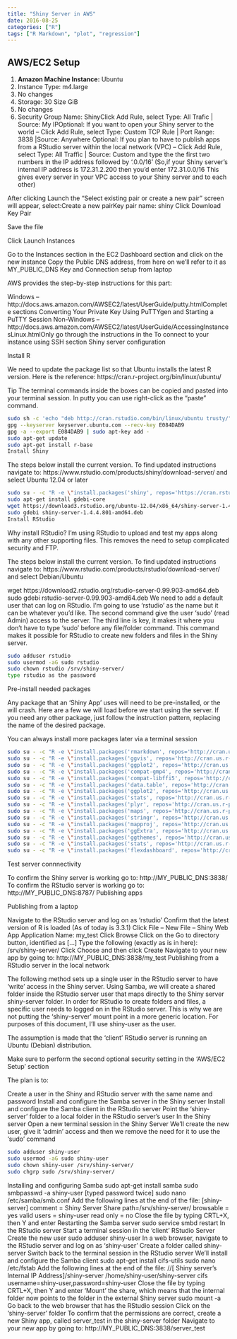 ```yaml
---
title: "Shiny Server in AWS"
date: 2016-08-25
categories: ["R"]
tags: ["R Markdown", "plot", "regression"]
---
```


## AWS/EC2 Setup

1. **Amazon Machine Instance:** Ubuntu
1. Instance Type: m4.large
1. No changes
1. Storage: 30 Size GiB
1. No changes
1. Security Group Name: ShinyClick Add Rule, select Type: All Trafic | Source: My IPOptional: If you want to open your Shiny server to the world – Click Add Rule, select Type: Custom TCP Rule | Port Range: 3838 |Source: Anywhere
Optional: If you plan to have to publish apps from a RStudio server within the local network (VPC) – Click Add Rule, select Type: All Traffic | Source: Custom and type the the first two numbers in the IP address followed by ‘.0.0/16’ (So,if your Shiny server’s internal IP address is 172.31.2.200 then you’d enter 172.31.0.0/16 This gives every server in your VPC access to your Shiny server and to each other)

After clicking Launch the “Select existing pair or create a new pair” screen will appear, select:Create a new pairKey pair name: shiny
Click Download Key Pair

Save the file

Click Launch Instances

Go to the Instances section in the EC2 Dashboard section and click on the new instance
Copy the Public DNS address, from here on we’ll refer to it as MY_PUBLIC_DNS
Key and Connection setup from laptop

AWS provides the step-by-step instructions for this part:

Windows – http://docs.aws.amazon.com/AWSEC2/latest/UserGuide/putty.htmlComplete sections Converting Your Private Key Using PuTTYgen and Starting a PuTTY Session
Non-Windows – http://docs.aws.amazon.com/AWSEC2/latest/UserGuide/AccessingInstancesLinux.htmlOnly go through the instructions in the To connect to your instance using SSH section
Shiny server configuration

Install R

We need to update the package list so that Ubuntu installs the latest R version. Here is the reference: https://cran.r-project.org/bin/linux/ubuntu/

Tip The terminal commands inside the boxes can be copied and pasted into your terminal session. In putty you can use right-click as the “paste” command.

```bash
sudo sh -c 'echo "deb http://cran.rstudio.com/bin/linux/ubuntu trusty/" >> /etc/apt/sources.list'
gpg --keyserver keyserver.ubuntu.com --recv-key E084DAB9
gpg -a --export E084DAB9 | sudo apt-key add -
sudo apt-get update
sudo apt-get install r-base
Install Shiny
```

The steps below install the current version. To find updated instructions navigate to: https://www.rstudio.com/products/shiny/download-server/ and select Ubuntu 12.04 or later

```bash
sudo su - -c "R -e \"install.packages('shiny', repos='https://cran.rstudio.com/')\""
sudo apt-get install gdebi-core
wget https://download3.rstudio.org/ubuntu-12.04/x86_64/shiny-server-1.4.4.801-amd64.deb
sudo gdebi shiny-server-1.4.4.801-amd64.deb
Install RStudio
```

Why install RStudio? I’m using RStudio to upload and test my apps along with any other supporting files. This removes the need to setup complicated security and FTP.

The steps below install the current version. To find updated instructions navigate to: https://www.rstudio.com/products/rstudio/download-server/ and select Debian/Ubuntu

wget https://download2.rstudio.org/rstudio-server-0.99.903-amd64.deb
sudo gdebi rstudio-server-0.99.903-amd64.deb
We need to add a default user that can log on RStudio. I’m going to use ‘rstudio’ as the name but it can be whatever you’d like. The second command give the user ‘sudo’ (read Admin) access to the server. The third line is key, it makes it where you don’t have to type ‘sudo’ before any file/folder command. This command makes it possible for RStudio to create new folders and files in the Shiny server.

```bash
sudo adduser rstudio
sudo usermod -aG sudo rstudio
sudo chown rstudio /srv/shiny-server/
type rstudio as the password
```

Pre-install needed packages

Any package that an ‘Shiny App’ uses will need to be pre-installed, or the will crash. Here are a few we will load before we start using the server. If you need any other package, just follow the instruction pattern, replacing the name of the desired package.

You can always install more packages later via a terminal session

```bash
sudo su - -c "R -e \"install.packages('rmarkdown', repos='http://cran.us.r-project.org')\""
sudo su - -c "R -e \"install.packages('ggvis', repos='http://cran.us.r-project.org')\""
sudo su - -c "R -e \"install.packages('ggplot2', repos='http://cran.us.r-project.org')\""
sudo su - -c "R -e \"install.packages('compat-gmp4', repos='http://cran.us.r-project.org')\""
sudo su - -c "R -e \"install.packages('compat-libffi5', repos='http://cran.us.r-project.org')\""
sudo su - -c "R -e \"install.packages('data.table', repos='http://cran.us.r-project.org')\""
sudo su - -c "R -e \"install.packages('ggplot2', repos='http://cran.us.r-project.org')\""
sudo su - -c "R -e \"install.packages('stats', repos='http://cran.us.r-project.org')\""
sudo su - -c "R -e \"install.packages('plyr', repos='http://cran.us.r-project.org')\""
sudo su - -c "R -e \"install.packages('maps', repos='http://cran.us.r-project.org')\""
sudo su - -c "R -e \"install.packages('stringr', repos='http://cran.us.r-project.org')\""
sudo su - -c "R -e \"install.packages('mapproj', repos='http://cran.us.r-project.org')\""
sudo su - -c "R -e \"install.packages('ggExtra', repos='http://cran.us.r-project.org')\""
sudo su - -c "R -e \"install.packages('ggthemes', repos='http://cran.us.r-project.org')\""
sudo su - -c "R -e \"install.packages('stats', repos='http://cran.us.r-project.org')\""
sudo su - -c "R -e \"install.packages('flexdashboard', repos='http://cran.us.r-project.org')\""
```

Test server connnectivity

To confirm the Shiny server is working go to: http://MY_PUBLIC_DNS:3838/
To confirm the RStudio server is working go to: http://MY_PUBLIC_DNS:8787/
Publishing apps

Publishing from a laptop

Navigate to the RStudio server and log on as ‘rstudio’
Confirm that the latest version of R is loaded (As of today is 3.3.1)
Click File – New File – Shiny Web App
Application Name: my_test
Click Browse
Click on the Go to directory button, identified as […]
Type the following (exactly as is in here): /srv/shiny-server/
Click Choose and then click Create
Navigate to your new app by going to: http://MY_PUBLIC_DNS:3838/my_test
Publishing from a RStudio server in the local network

The following method sets up a single user in the RStudio server to have ‘write’ access in the Shiny server. Using Samba, we will create a shared folder inside the RStudio server user that maps directly to the Shiny server shiny-server folder. In order for RStudio to create folders and files, a specific user needs to logged on in the RStudio server. This is why we are not putting the ‘shiny-server’ mount point in a more generic location. For purposes of this document, I’ll use shiny-user as the user.

The assumption is made that the ‘client’ RStudio server is running an Ubuntu (Debian) distribution.

Make sure to perform the second optional security setting in the ‘AWS/EC2 Setup’ section

The plan is to:

Create a user in the Shiny and RStudio server with the same name and password
Install and configure the Samba server in the Shiny server
Install and configure the Samba client in the RStudio server
Point the ‘shiny-server’ folder to a local folder in the RStudio server’s user
In the Shiny server
Open a new terminal session in the Shiny Server
We’ll create the new user, give it ‘admin’ access and then we remove the need for it to use the ‘sudo’ command

```bash
sudo adduser shiny-user
sudo usermod -aG sudo shiny-user
sudo chown shiny-user /srv/shiny-server/
sudo chgrp sudo /srv/shiny-server/
```
Installing and configuring Samba
sudo apt-get install samba
sudo smbpasswd -a shiny-user [typed password twice]
sudo nano /etc/samba/smb.conf
Add the following lines at the end of the file:
[shiny-server]
comment = Shiny Server Share
path=/srv/shiny-server/
browsable = yes
valid users = shiny-user
read only = no
Close the file by typing CRTL+X, then Y and enter
Restarting the Samba server
sudo service smbd restart
In the RStudio server
Start a terminal session in the ‘client’ RStudio Server
Create the new user
sudo adduser shiny-user
In a web browser, navigate to the RStudio server and log on as ‘shiny-user’
Create a folder called shiny-server
Switch back to the terminal session in the RStudio server
We’ll install and configure the Samba client
sudo apt-get install cifs-utils
sudo nano /etc/fstab
Add the following lines at the end of the file:
//[ Shiny server's Internal IP Address]/shiny-server  /home/shiny-user/shiny-server  cifs  username=shiny-user,password=shiny-user
Close the file by typing CRTL+X, then Y and enter
‘Mount’ the share, which means that the internal folder now points to the folder in the external Shiny server
sudo mount -a
Go back to the web browser that has the RStudio session
Click on the ‘shiny-server’ folder
To confirm that the permissions are correct, create a new Shiny app, called server_test in the shiny-server folder
Navigate to your new app by going to: http://MY_PUBLIC_DNS:3838/server_test